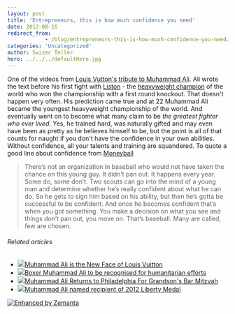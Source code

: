 ```yaml
---
layout: post
title: 'Entrepreneurs, this is how much confidence you need'
date: 2012-08-16
redirect_from: 
            - /blog/entrepreneurs-this-is-how-much-confidence-you-need/swizec/5102
categories: 'Uncategorized'
author: Swizec Teller
hero: ../../../defaultHero.jpg
---
```

One of the videos from [Louis Vutton's tribute to Muhammad Ali](http://www.louisvuittonjourneys.com/thegreatest/). Ali wrote the text before his first fight with [Liston](http://en.wikipedia.org/wiki/Sonny_Liston "Sonny Liston") - the [heavyweight champion](http://en.wikipedia.org/wiki/List_of_heavyweight_boxing_champions "List of heavyweight boxing champions") of the world who won the championship with a first round knockout. That doesn't happen very often. His prediction came true and at 22 Muhammad Ali became the youngest heavyweight championship of the world. And eventually went on to become what many claim to be _the greatest fighter who ever lived_. Yes, he trained hard, was naturally gifted and may even have been as pretty as he believes himself to be, but the point is all of that counts for naught if you don't have the confidence in your own abilities. Without confidence, all your talents and training are squandered. To quote a good line about confidence from [Moneyball](http://www.amazon.com/Moneyball-Art-Winning-Unfair-Game/dp/0393057658%3FSubscriptionId%3D0G81C5DAZ03ZR9WH9X82%26tag%3Dageewitahat-20%26linkCode%3Dxm2%26camp%3D2025%26creative%3D165953%26creativeASIN%3D0393057658 "Moneyball: The Art of Winning an Unfair Game")

> There’s not an organization in baseball who would not have taken the chance on this young guy. It didn’t pan out. It happens every year. Some do, some don’t. Two scouts can go into the mind of a young man and determine whether he’s really confident about what he can do. So he gets to sign him based on his ability, but then he’s gotta be successful to be confident. And once he becomes confident that’s when you got something. You make a decision on what you see and things don’t pan out, you move on. That’s baseball. Many are called, few are chosen.

###### Related articles

- [![](http://i.zemanta.com/94446773_80_80.jpg)](http://www.thefader.com/2012/06/14/muhammad-ali-is-the-new-face-of-louis-vuitton/)[Muhammad Ali is the New Face of Louis Vuitton](http://www.thefader.com/2012/06/14/muhammad-ali-is-the-new-face-of-louis-vuitton/)
- [![](http://i.zemanta.com/noimg_116_80_80.jpg)](http://www.vanguardngr.com/2012/07/boxer-muhammad-ali-to-be-recognised-for-humanitarian-efforts/)[Boxer Muhammad Ali to be recognised for humanitarian efforts](http://www.vanguardngr.com/2012/07/boxer-muhammad-ali-to-be-recognised-for-humanitarian-efforts/)
- [![](http://i.zemanta.com/93545089_80_80.jpg)](http://www.inquisitr.com/251724/muhammad-ali-returns-to-philadelphia-for-grandsons-bar-mitzvah/)[Muhammad Ali Returns to Philadelphia For Grandson's Bar Mitzvah](http://www.inquisitr.com/251724/muhammad-ali-returns-to-philadelphia-for-grandsons-bar-mitzvah/)
- [![](http://i.zemanta.com/98585840_80_80.jpg)](http://www.democraticunderground.com/1014159545)[Muhammad Ali named recipient of 2012 Liberty Medal](http://www.democraticunderground.com/1014159545)

[![Enhanced by Zemanta](http://img.zemanta.com/zemified_e.png?x-id=ac874e3e-b162-4a90-9cb9-6304bc68676c)](http://www.zemanta.com/?px "Enhanced by Zemanta")